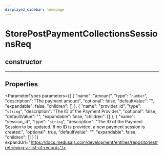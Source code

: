 ```yaml
---
displayed_sidebar: homepage
---
```



# StorePostPaymentCollectionsSessionsReq

## constructor

___

## Properties

<ParameterTypes parameters={[
  {
    "name": "amount",
    "type": "`number`",
    "description": "The payment amount",
    "optional": false,
    "defaultValue": "",
    "expandable": false,
    "children": []
  },
  {
    "name": "provider_id",
    "type": "`string`",
    "description": "The ID of the Payment Provider.",
    "optional": false,
    "defaultValue": "",
    "expandable": false,
    "children": []
  },
  {
    "name": "session_id",
    "type": "`string`",
    "description": "The ID of the Payment Session to be updated. If no ID is provided, a new payment session is created.",
    "optional": true,
    "defaultValue": "",
    "expandable": false,
    "children": []
  }
]} expandUrl="https://docs.medusajs.com/development/entities/repositories#retrieving-a-list-of-records"/>
